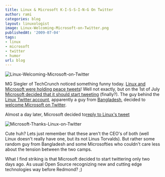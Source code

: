 ```yaml
---
title: Linux & Microsoft K-I-S-S-I-N-G On Twitter
author: rami
categories: blog
layout: linuxologist
image: Linux-Welcoming-Microsoft-on-Twitter.png
publishedAt: '2009-07-04'
tags:
- linux
- microsoft
- twitter
- humor
url: blog
---
```


![Linux-Welcoming-Microsoft-on-Twitter](/assets/images/content/blog/Linux-Welcoming-Microsoft-on-Twitter.png)

MG Siegler of TechCrunch noticed something funny today. [Linux and Microsoft were holding peace tweets](http://www.techcrunch.com/2009/07/03/microsoft-and-linux-hold-peace-tweets/)! Well not exactly, but on the 1st of July [Microsoft decided that it should start tweeting](http://www.techcrunch.com/2009/07/01/microsoft-starts-officially-tweeting/) (finally?). The guy behind the [Linux Twitter account](http://www.twitter.com/linux), apparently a guy from [Bangladesh](http://linux.org.bd/), decided to [welcome Microsoft on Twitter](http://twitter.com/Linux/status/2434030368).


Almost a day later, Microsoft decided to[reply to Linux's tweet](http://twitter.com/Microsoft/status/2456590676)

![Microsoft-Thanks-Linux-on-Twitter](/assets/images/content/blog/Microsoft-Thanks-Linux-on-Twitter.png)

Cute huh? Lets just remember that these aren't the CEO's of both (well Linux doesn't really have one, but its not Linus Torvalds). But rather some random guy from Bangladesh and some Microsofties who couldn't  care less about the tension between the two camps.

What I find striking is that Microsoft decided to start twittering only two days ago. As usual Open Source recognizing new and cutting edge technologies way before Redmond? ;)
